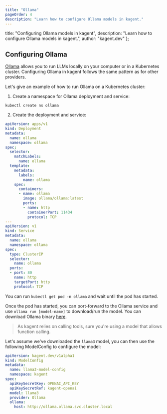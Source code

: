 ```yaml
---
title: "Ollama"
pageOrder: 4
description: "Learn how to configure Ollama models in kagent."
---
```


  title: "Configuring Ollama models in kagent",
  description: "Learn how to configure Ollama models in kagent.",
  author: "kagent.dev"
};

## Configuring Ollama

[Ollama](https://ollama.com) allows you to run LLMs locally on your computer or in a Kubernetes cluster. Configuring Ollama in kagent follows the same pattern as for other providers.

Let's give an example of how to run Ollama on a Kubernetes cluster:

1. Create a namespace for Ollama deployment and service:

```shell
kubectl create ns ollama
```

2. Create the deployment and service:

```yaml
apiVersion: apps/v1
kind: Deployment
metadata:
  name: ollama
  namespace: ollama
spec:
  selector:
    matchLabels:
      name: ollama
  template:
    metadata:
      labels:
        name: ollama
    spec:
      containers:
      - name: ollama
        image: ollama/ollama:latest
        ports:
        - name: http
          containerPort: 11434
          protocol: TCP
---
apiVersion: v1
kind: Service
metadata:
  name: ollama
  namespace: ollama
spec:
  type: ClusterIP
  selector:
    name: ollama
  ports:
  - port: 80
    name: http
    targetPort: http
    protocol: TCP
```

You can run `kubectl get pod -n ollama` and wait until the pod has started.

Once the pod has started, you can port-forward to the Ollama service and use `ollama run [model-name]` to download/run the model. You can download Ollama binary [here](https://ollama.com/download/).

>As kagent relies on calling tools, sure you're using a model that allows function calling.

Let's assume we've downloaded the `llama3` model, you can then use the following ModelConfig to configure the model:

```yaml
apiVersion: kagent.dev/v1alpha1
kind: ModelConfig
metadata:
  name: llama3-model-config
  namespace: kagent
spec:
  apiKeySecretKey: OPENAI_API_KEY
  apiKeySecretRef: kagent-openai
  model: llama3
  provider: Ollama
  ollama:
    host: http://ollama.ollama.svc.cluster.local
```
